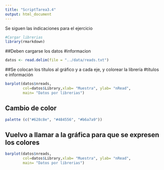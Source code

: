 ```yaml
---
title: "ScriptTarea3.4"
output: html_document
---
```


Se siguen las indicaciones para el ejercicio

```r
#Cargar librerias
library(rmarkdown)
```

##Deben cargarse los datos
#informacion
```r
datos <- read.delim(file = "../data/reads.txt")

```

##Se colocan los títulos al gráfico y a cada eje, y colorear la librería
#títulos e información
```r
barplot(datos$nreads, 
        col=datos$Library,xlab= "Muestra", ylab= "nRead", 
        main= "Datos por librerias")
```

## Cambio de color
```r
palette (c("#628c8e", "#484556", "#b6a7a9"))
```

## Vuelvo a llamar a la gráfica para que se expresen los colores
```r
barplot(datos$nreads, 
        col=datos$Library,xlab= "Muestra", ylab= "nRead", 
        main= "Datos por librerias")
```
